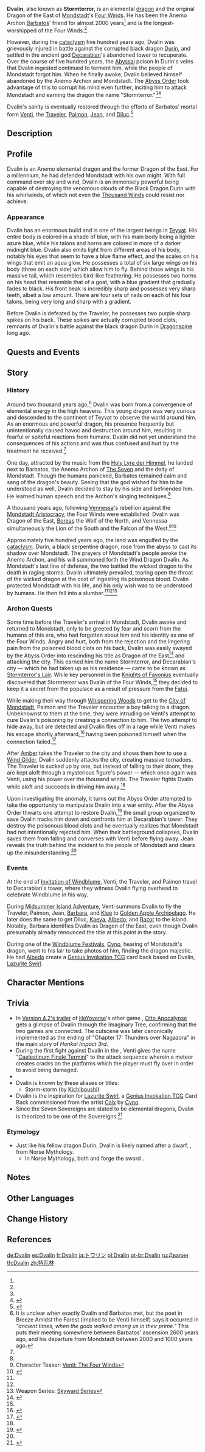 {{CharacterTabs}}
{{About|the character|the Weekly Boss|Stormterror Dvalin}}
{{Character Infobox
|image            = Enemy Dvalin.png
|type             = Quest NPC
|element          = Anemo
|region           = Mondstadt
|location         = Mondstadt
|group            = Dragons
|title            = Wind Dragon
|title2           = Stormterror
|titleRef2        = <ref name="BAtF1">{{Ref/Book|Breeze Amidst the Forest|1|Ballad Selection Excerpt}}</ref>
|title3           = Howling Hurricane of Mondstadt
|titleRef3        = <ref name="Dragon Storm">{{Ref/Quest|Dragon Storm}}</ref>
|title4           = Dragon of the East
|titleNote4       = formerly
|title5           = Dragon of Mondstadt
|titleRef5        = <ref>{{Ref/Book|Breeze Amidst the Forest|2|Ballad Selection Excerpt}}</ref>
|title6           = Tyrant of the Skies
|titleRef6        = <ref name="A Long Shot">{{Ref/Quest|A Long Shot}}</ref>
|title7           = Erstwhile King of the Skies
|titleRef7        = <ref name="A Long Shot"/>
|affiliation      = Four Winds
|affiliationNote  = formerly
|affiliation2     = Abyss Order
|affiliationNote2 = formerly, unwillingly
|voiceEN          = [https://www.brookchalmersvo.com/ Brook Chalmers]<ref name="Dvalin EN/JP-VA">Twitter: [https://twitter.com/GenshinImpact/status/1329621296318013441 EN & JP VA Announcement]</ref>
|voiceCN          = [https://zh.moegirl.org.cn/彭博 Peng Bo ({{zh|彭博}})]<ref name="Dvalin CN-VA">Weibo: [https://weibo.com/6593199887/JlDpCydah CN VA Announcement]</ref>
|voiceJP          = {{w|Shunsuke Takeuchi|Takeuchi Shunsuke ({{ja|武内 駿輔}})}}<ref name="Dvalin EN/JP-VA" />
|voiceKR          = {{w|Pyo Yeong-jae|Pyo Yeong-jae ({{ko|표영재}})}}<ref>Twitter: [https://twitter.com/genshinimpactkr/status/1329624763124183042 KR VA Announcement]</ref>
}}
'''Dvalin''', also known as '''Stormterror''', is an {{Anemo}} elemental [[dragon]] and the original Dragon of the East of [[Mondstadt]]'s [[Four Winds]]. He has been the Anemo Archon [[Barbatos]]' friend for almost 2000 years<ref group="Note" name="friendship timeline" /> and is the longest-worshipped of the Four Winds.<ref name="BAtF1"/>

However, during the [[cataclysm]] five hundred years ago, Dvalin was grievously injured in battle against the corrupted black dragon [[Durin]], and settled in the ancient god [[Decarabian]]'s abandoned tower to recuperate. Over the course of five hundred years, the [[Abyss]]al poison in Durin's veins that Dvalin ingested continued to torment him, while the people of Mondstadt forgot him. When he finally awoke, Dvalin believed himself abandoned by the Anemo Archon and Mondstadt. The [[Abyss Order]] took advantage of this to corrupt his mind even further, inciting him to attack Mondstadt and earning the dragon the name "Stormterror."<ref name="BAtF1" /><ref name="AQ0-2-3">{{Ref/Quest|That Green Fellow}}</ref>

Dvalin's sanity is eventually restored through the efforts of Barbatos' mortal form [[Venti]], the [[Traveler]], [[Paimon]], [[Jean]], and [[Diluc]].<ref>{{Ref/Quest|Song of the Dragon and Freedom}}</ref>

==Description==
{{Quote|One of The [[Four Winds]] of Mondstadt: Dvalin, the Dragon of the East.<br>With the passages of long years and amid boundless darkness, even the purest gem will become dulled by dust, and even the noble dragon might be corrupted and cankered by hatred.<br>But never forget that dust can be wiped away, and the power of doubt and poison can be shattered.<br><br>''"Fly freely in the sky.<br>"Just like you did in those days when we met, when I walked upon this land and sang the songs of the wind,<br>"And you soared on high, looking down on the world from above.<br>"Today, the sky is no longer swept by wind and snow. The green grass grows all over the earth, and it is beautiful.<br>"If you could walk on the earth and listen to the songs of shepherds and the scattered sound of the wind chimes in the distance, if you could have tasted wine as sweet as honey, you could understand.<br>"How wonderful it would have been if you were as I, witnessing your noble, beautiful form as you soared through the blue sky.<br>"Then you would know that this sky and this earth are both things worth fighting for."''|[[Archive]] description}}

==Profile==
Dvalin is an Anemo elemental dragon and the former Dragon of the East. For a millennium, he had defended Mondstadt with his own might. With full command over sky and wind, Dvalin is an immensely powerful being capable of destroying the venomous clouds of the Black Dragon Durin with his whirlwinds, of which not even the [[Thousand Winds]] could resist nor achieve.

===Appearance===
Dvalin has an enormous build and is one of the largest beings in [[Teyvat]]. His entire body is colored in a shade of blue, with his main body being a lighter azure blue, while his talons and horns are colored in more of a darker midnight blue. Dvalin also emits light from different areas of his body, notably his eyes that seem to have a blue flame effect, and the scales on his wings that emit an aqua glow. He possesses a total of six large wings on his body (three on each side) which allow him to fly. Behind those wings is his massive tail, which resembles bird-like feathering. He possesses two horns on his head that resemble that of a goat, with a blue gradient that gradually fades to black. His front beak is incredibly sharp and possesses very sharp teeth, albeit a low amount. There are four sets of nails on each of his four talons, being very long and sharp with a gradient.

Before Dvalin is defeated by the Traveler, he possesses two purple sharp spikes on his back. These spikes are actually corrupted blood clots, remnants of Dvalin's battle against the black dragon Durin in [[Dragonspine]] long ago.

==Quests and Events==
{{Quests and Events}}

==Story==
===History===
Around two thousand years ago,<ref group="Note" name="friendship timeline">It is unclear when exactly Dvalin and Barbatos met, but the poet in Breeze Amidst the Forest (implied to be Venti himself) says it occurred in ''"ancient times, when the gods walked among us in their prime."'' This puts their meeting somewhere between Barbatos' ascension 2600 years ago, and his departure from Mondstadt between 2000 and 1000 years ago.</ref> Dvalin was born from a convergence of elemental energy in the high heavens. This young dragon was very curious and descended to the continent of Teyvat to observe the world around him. As an enormous and powerful dragon, his presence frequently but unintentionally caused havoc and destruction around him, resulting in fearful or spiteful reactions from humans. Dvalin did not yet understand the consequences of his actions and was thus confused and hurt by the treatment he received.<ref name="BAtF1" />

One day, attracted by the music from the [[Holy Lyre der Himmel]], he landed next to Barbatos, the Anemo Archon of [[The Seven]] and the deity of Mondstadt. Though the humans panicked, Barbatos remained calm and sang of the dragon's beauty. Seeing that the god wished for him to be understood as well, Dvalin decided to stay by his side and befriended him. He learned human speech and the Archon's singing techniques.<ref name="BAtF1" />

A thousand years ago, following [[Vennessa]]'s rebellion against the [[Mondstadt Aristocracy]], the Four Winds were established. Dvalin was Dragon of the East, [[Boreas]] the Wolf of the North, and Vennessa simultaneously the Lion of the South and the Falcon of the West.<ref>Character Teaser: [https://youtu.be/M9kQP-cmipY Venti: The Four Winds]</ref><ref name="BAtF2">{{Ref/Book|Breeze Amidst the Forest|2|The Dragon}}</ref>

Approximately five hundred years ago, the land was engulfed by the [[cataclysm]]. Durin, a black serpentine dragon, rose from the abyss to cast its shadow over Mondstadt. The prayers of Mondstadt's people awoke the Anemo Archon, and his will summoned forth the Wind Dragon Dvalin. As Mondstadt's last line of defense, the two battled the wicked dragon to the death in raging storms. Dvalin ultimately prevailed, tearing open the throat of the wicked dragon at the cost of ingesting its poisonous blood. Dvalin protected Mondstadt with his life, and his only wish was to be understood by humans. He then fell into a slumber.<ref name="AQ0-2-3" /><ref name="BAtF2" /><ref>Weapon Series: [[Skyward Series]]</ref>

===Archon Quests===
Some time before the Traveler's arrival in Mondstadt, Dvalin awoke and returned to Mondstadt, only to be greeted by fear and scorn from the humans of this era, who had forgotten about him and his identity as one of the Four Winds. Angry and hurt, both from the rejection and the lingering pain from the poisoned blood clots on his back, Dvalin was easily swayed by the Abyss Order into rescinding his title as Dragon of the East<ref>{{Ref/Quest|A Long Shot|q='''Dvalin:''' Is this... the power of the Anemo Archon? But I am no longer part of the Four Winds.}}</ref> and attacking the city. This earned him the name Stormterror, and Decarabian's city &mdash; which he had taken up as his residence &mdash; came to be known as [[Stormterror's Lair]]. While key personnel in the [[Knights of Favonius]] eventually discovered that Stormterror was Dvalin of the Four Winds,<ref name="BAtF2" /> they decided to keep it a secret from the populace as a result of pressure from the [[Fatui]].

While making their way through [[Whispering Woods]] to get to the [[City of Mondstadt]], Paimon and the Traveler encounter a boy talking to a dragon. Unbeknownst to them at the time, they were intruding on Venti's attempt to cure Dvalin's poisoning by creating a connection to him. The two attempt to hide away, but are detected and Dvalin flies off in a rage while Venti makes his escape shortly afterward,<ref>{{Ref/Quest|Forest Rendezvous}}</ref> having been poisoned himself when the connection failed.<ref name="AQ0-2-4">{{Ref/Quest|Let the Wind Lead (Quest)}}</ref>

After [[Amber]] takes the Traveler to the city and shows them how to use a [[Wind Glider]], Dvalin suddenly attacks the city, creating massive tornadoes. The Traveler is sucked up by one, but instead of falling to their doom, they are kept aloft through a mysterious figure's power &mdash; which once again was Venti, using his power over the thousand winds. The Traveler fights Dvalin while aloft and succeeds in driving him away.<ref name="Dragon Storm"/>

Upon investigating the anomaly, it turns out the Abyss Order attempted to take the opportunity to manipulate Dvalin into a war entity. After the Abyss Order thwarts one attempt to restore Dvalin,<ref>{{Ref/Quest|Reunion With the Dragon}}</ref> the small group organized to save Dvalin tracks him down and confronts him at Decarabian's tower. They destroy the poisonous blood clots and he eventually realizes that Mondstadt had not intentionally rejected him. When their battleground collapses, Dvalin saves them from falling and converses with Venti before flying away. Jean reveals the truth behind the incident to the people of Mondstadt and clears up the misunderstanding.<ref name="A Long Shot"/>

===Events===
At the end of [[Invitation of Windblume]], Venti, the Traveler, and Paimon travel to Decarabian's tower, where they witness Dvalin flying overhead to celebrate Windblume in his way.

During [[Midsummer Island Adventure]], Venti summons Dvalin to fly the Traveler, Paimon, Jean, [[Barbara]], and [[Klee]] to [[Golden Apple Archipelago/1.6|Golden Apple Archipelago]]. He later does the same to get Diluc, [[Kaeya]], [[Albedo]], and [[Razor]] to the island. Notably, Barbara identifies Dvalin as Dragon of the East, even though Dvalin presumably already renounced the title at this point in the story.

During one of the [[Windblume Festival]]s, [[Cyno]], hearing of Mondstadt's dragon, went to his lair to take photos of him, finding the dragon majestic. He had [[Albedo]] create a [[Genius Invokation TCG]] card back based on Dvalin, [[Lazurite Swirl]].

==Character Mentions==
{{Character Mentions}}

==Trivia==
* In [https://youtu.be/XJaGQr8OX48&t=38s Version 4.2's trailer] of [[HoYoverse]]'s other game ''{{w|Honkai Impact 3rd}}'', [[w:c:honkaiimpact3:Otto Apocalypse|Otto Apocalypse]] gets a glimpse of Dvalin through the Imaginary Tree, confirming that the two games are connected. The cutscene was later canonically implemented as the ending of "Chapter 17: Thunders over Nagazora" in the main story of ''Honkai Impact 3rd''.
* During the first fight against Dvalin in the {{Quest|A Long Shot}}, Venti gives the name "[[Caelestinum Finale Termini]]" to the attack sequence wherein a meteor creates cracks on the platforms which the player must fly over in order to avoid being damaged.
* {{Furnishing Mentions}}
* Dvalin is known by these aliases or titles:
** Storm-storm (by [[Kichiboushi]])
* Dvalin is the inspiration for [[Lazurite Swirl]], a [[Genius Invokation TCG]] Card Back commissioned from the artist [[Calx]] by [[Cyno]].
* Since the Seven Sovereigns are stated to be elemental dragons, Dvalin is theorized to be one of the Sovereigns.<ref name="Tsumi Dialogue">{{Ref/Quest|Three Realms Gateway Offering: The Eve}}</ref>

===Etymology===
* Just like his fellow dragon Durin, Dvalin is likely named after a dwarf, {{w|Dvalinn}}, from Norse Mythology.
** In Norse Mythology, both {{w|Durinn}} and {{w|Dvalinn}} forge the sword {{w|Tyrfing}}.

==Notes==
{{Reflist|note=1}}

==Other Languages==
{{Other Languages
|en      = Stormterror Dvalin
|zhs     = 风魔龙・特瓦林
|zhs_rm  = Fēngmólóng - Tèwǎlín
|zht     = 風魔龍・特瓦林
|zht_rm  = Fēngmólóng - Tèwǎlín
|zh_tl   = Wind Demon Dragon - Dvalin
|ja      = 風魔龍・トワリン
|ja_rm   = Fuumaryuu - Towarin
|ja_tl   = Wind Demon Dragon - Dvalin
|ko      = 풍마룡・드발린
|ko_tl   = Wind Demon Dragon - Dvalin
|es      = Stormterror - Dvalin
|fr      = Stormterror - Dvalin
|ru      = Ужас Бури Двалин
|ru_tl   = Storm Terror Dvalin
|th      = Stormterror - Dvalin
|vi      = {{tt|Phong Ma Long|風魔龍}} - Dvalin
|vi_tl   = Wind Demon Dragon - Dvalin
|de      = Sturmschrecken &ndash; Dvalin
|de_tl   = Stormterror - Dvalin
|id      = Stormterror Dvalin
|pt      = Stormterror Dvalin
|tr      = Fırtına Dehşeti Dvalin
|tr_tl   = Stormterror Dvalin
|it      = Dvalin
}}

==Change History==
{{Change History|1.0}}

==References==
{{Reflist|2}}

[[de:Dvalin]]
[[es:Dvalin]]
[[fr:Dvalin]]
[[ja:トワリン]]
[[pl:Dvalin]]
[[pt-br:Dvalin]]
[[ru:Двалин]]
[[th:Dvalin]]
[[zh:特瓦林]]